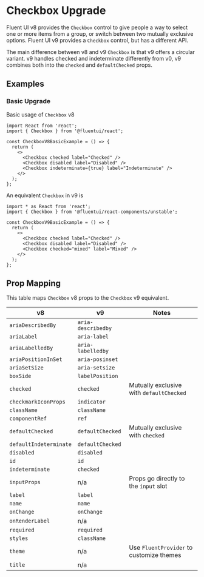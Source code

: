 
<Meta title="Concepts/Upgrading/from v0/Components/Checkbox Upgrade" />

# Checkbox Upgrade

Fluent UI v8 provides the `Checkbox` control to give people a way to select one or more items from a group, or switch between two mutually exclusive options. Fluent UI v9 provides a `Checkbox` control, but has a different API.

The main difference between v8 and v9 `Checkbox` is that v9 offers a circular variant. v9 handles checked and indeterminate differently from v0, v9 combines both into the `checked` and `defaultChecked` props.

## Examples

### Basic Upgrade

Basic usage of `Checkbox` v8

```tsx
import React from 'react';
import { Checkbox } from '@fluentui/react';

const CheckboxV8BasicExample = () => {
  return (
    <>
      <Checkbox checked label="Checked" />
      <Checkbox disabled label="Disabled" />
      <Checkbox indeterminate={true} label="Indeterminate" />
    </>
  );
};
```

An equivalent `Checkbox` in v9 is

```tsx
import * as React from 'react';
import { Checkbox } from '@fluentui/react-components/unstable';

const CheckboxV9BasicExample = () => {
  return (
    <>
      <Checkbox checked label="Checked" />
      <Checkbox disabled label="Disabled" />
      <Checkbox checked="mixed" label="Mixed" />
    </>
  );
};
```

## Prop Mapping

This table maps `Checkbox` v8 props to the `Checkbox` v9 equivalent.

| v8                     | v9                 | Notes                                    |
| ---------------------- | ------------------ | ---------------------------------------- |
| `ariaDescribedBy`      | `aria-describedby` |                                          |
| `ariaLabel`            | `aria-label`       |                                          |
| `ariaLabelledBy`       | `aria-labelledby`  |                                          |
| `ariaPositionInSet`    | `aria-posinset`    |                                          |
| `ariaSetSize`          | `aria-setsize`     |                                          |
| `boxSide`              | `labelPosition`    |                                          |
| `checked`              | `checked`          | Mutually exclusive with `defaultChecked` |
| `checkmarkIconProps`   | `indicator`        |                                          |
| `className`            | `className`        |                                          |
| `componentRef`         | `ref`              |                                          |
| `defaultChecked`       | `defaultChecked`   | Mutually exclusive with `checked`        |
| `defaultIndeterminate` | `defaultChecked`   |                                          |
| `disabled`             | `disabled`         |                                          |
| `id`                   | `id`               |                                          |
| `indeterminate`        | `checked`          |                                          |
| `inputProps`           | n/a                | Props go directly to the `input` slot    |
| `label`                | `label`            |                                          |
| `name`                 | `name`             |                                          |
| `onChange`             | `onChange`         |                                          |
| `onRenderLabel`        | n/a                |                                          |
| `required`             | `required`         |                                          |
| `styles`               | `className`        |                                          |
| `theme`                | n/a                | Use `FluentProvider` to customize themes |
| `title`                | n/a                |                                          |
